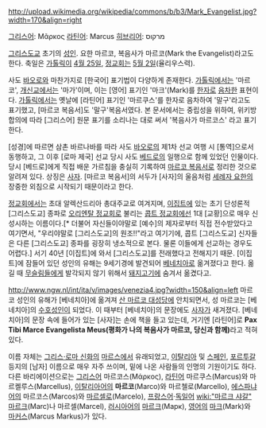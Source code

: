 http://upload.wikimedia.org/wikipedia/commons/b/b3/Mark_Evangelist.jpg?width=170&align=right 

[[그리스어]]: Μᾶρκος
[[라틴어]]: Marcus
[[히브리어]]: מרקוס‎

[[그리스도교]] 초기의 [[성인]]. 요한 마르코, 복음사가 마르코(Mark the Evangelist)라고도 한다. 축일은 [[가톨릭]]이 [[4월 25일]], [[정교회]]는 [[5월 2일]](율리우스력).

사도 [[바오로]]와 마찬가지로 [한국어] 표기법이 다양하게 존재한다. [[가톨릭]]에서는 '마르코', [[개신교]]에서는 '마가'이며, 이는 [영어] 표기인 '마크'(Mark)를 [[한자]]로 [[음차]]한 표현이다. [[가톨릭]]에서는 옛날에 [라틴어] 표기인 '마르쿠스'를 한자로 음차하여 '말구'라고도 표기했고, [마르코 복음서]도 '말구'복음서였다. 본 문서에서는 중립성을 위하여, 위키방 합의에 따라 [그리스어] 원문 표기를 소리나는 대로 써서 '복음사가 마르코스' 라고 표기한다.

[성경]에 따르면 삼촌 바르나바를 따라 사도 [[바오로]]의 제1차 선교 여행 시 [통역]으로서 동행하고, 그 이후 [로마 제국] 선교 당시 사도 [[베드로]]의 일행으로 함께 있었던 인물이다. 당시 [베드로]에게 직접 배운 가르침을 충실히 기록하여 [[마르코 복음서]]로 정리한 것으로 알려져 있다. 상징은 [[사자]]. [마르코 복음서]의 서두가 [사자]의 울음처럼 [[세례자 요한]]의 장중한 외침으로 시작되기 때문이라고 한다.

[[정교회]]에서는 초대 알렉산드리아 총대주교로 여겨지며, [[이집트]]에 있는 초기 단성론적 [그리스도교] 종파로 [[오리엔탈 정교회]]로 불리는 [[콥트 정교회]]에선 1대 [교황]으로 매우 신성시하는 이름이다.[* 더불어 자신들이야말로 [예수]의 제자로부터 직접 전수받았다고 여기면서, "우리야말로 [그리스도교]의 원조!!"라고 여기기에, 콥트 [그리스도교] 신자들은 다른 [그리스도교] 종파를 굉장히 냉소적으로 본다. 물론 이들에게 선교하는 경우도 어렵다.] 서기 40년 [이집트]에 와서 [그리스도교]를 전래했다고 전해지기 때문. [이집트]에 잠들어 있던 성인의 유해는 9세기경에 발견되어 [[베네치아]]로 옮겨졌다고 한다. 옮길 때 [[무슬림]]들에게 발각되지 않기 위해서 [[돼지고기]]에 숨겨서 옮겼다고.

http://www.ngw.nl/int/ita/v/images/venezia4.jpg?width=150&align=left 마르코 성인의 유해가 [베네치아]에 옮겨져 [[산 마르코 대성당]]에 안치되면서, 성 마르코는 [베네치아]의 [[수호성인]]이 되었다. 이 때부터 [베네치아]의 문장에도 [[사자]]가 새겨졌다. [베네치아]의 문장 속에 들어가 있는 [사자]는 손에 책을 들고 있는데, 거기엔 [라틴어]로 '''Pax Tibi Marce Evangelista Meus(평화가 나의 복음사가 마르코, 당신과 함께)'''라고 적혀 있다.

이름 자체는 [[그리스·로마 신화]]의 [[마르스]]에서 유래되었고, [[이탈리아]] 및 [[스페인]], [[포르투갈]] 등지의 [남자] 이름으로 매우 자주 쓰이며, 밑에 나온 사람들의 인명의 기원이기도 하다. 다른 바리에이션으로는 [[그리스어]] 마르코스(Μάρκος), [[라틴어]] 마르쿠스(Marcus)와 마르켈루스(Marcellus),  [[이탈리아어]]의 '''마르코'''(Marco)와 마르첼로(Marcello), [[에스파냐어]]의 마르코스(Marcos)와 [[마르셀로]](Marcelo), [[프랑스어]]·[[독일어]] [[wiki:"마르크 샤갈" 마르크]](Marc)나 마르셀(Marcel), [[러시아어]]의 [[마르크]](Марк), [[영어]]의 [[마크]](Mark)와 [[마커스]](Marcus Markus)가 있다.
